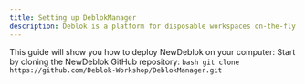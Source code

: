 ```yaml
---
title: Setting up DeblokManager
description: Deblok is a platform for disposable workspaces on-the-fly.
---
```

This guide will show you how to deploy NewDeblok on your computer:
<Steps>
  <Step>
    Start by cloning the NewDeblok GitHub repository:
    ```bash
    git clone https://github.com/Deblok-Workshop/DeblokManager.git
    ```
  </Step>
</Steps>
